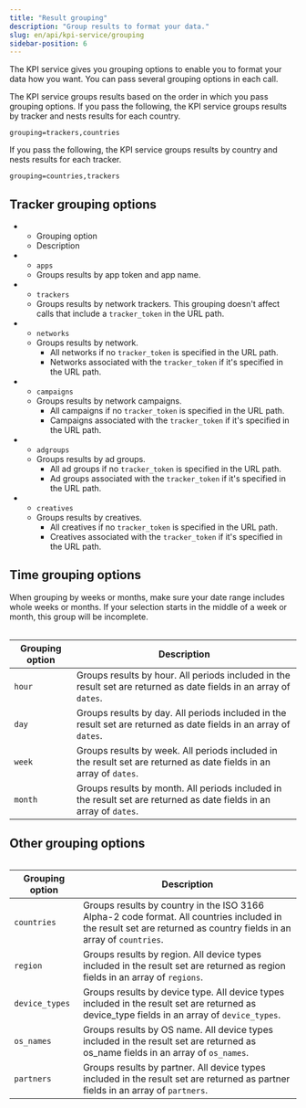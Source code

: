 ```yaml
---
title: "Result grouping"
description: "Group results to format your data."
slug: en/api/kpi-service/grouping
sidebar-position: 6
---
```


The KPI service gives you grouping options to enable you to format your data how you want. You can pass several grouping options in each call.

The KPI service groups results based on the order in which you pass grouping options. If you pass the following, the KPI service groups results by tracker and nests results for each country.

```text "trackers" "countries"
grouping=trackers,countries
```

If you pass the following, the KPI service groups results by country and nests results for each tracker.

```text "countries" "trackers"
grouping=countries,trackers
```

## Tracker grouping options

<ListTable>

-  -  Grouping option
   -  Description
-  -  `apps`
   -  Groups results by app token and app name.
-  -  `trackers`
   -  Groups results by network trackers. This grouping doesn't affect calls that include a `tracker_token` in the URL path.
-  -  `networks`
   -  Groups results by network.
      -  All networks if no `tracker_token` is specified in the URL path.
      -  Networks associated with the `tracker_token` if it's specified in the URL path.
-  -  `campaigns`
   -  Groups results by network campaigns.
      -  All campaigns if no `tracker_token` is specified in the URL path.
      -  Campaigns associated with the `tracker_token` if it's specified in the URL path.
-  -  `adgroups`
   -  Groups results by ad groups.
      -  All ad groups if no `tracker_token` is specified in the URL path.
      -  Ad groups associated with the `tracker_token` if it's specified in the URL path.
-  -  `creatives`
   -  Groups results by creatives.
      -  All creatives if no `tracker_token` is specified in the URL path.
      -  Creatives associated with the `tracker_token` if it's specified in the URL path.

</ListTable>

## Time grouping options

<Callout type="tip">

When grouping by weeks or months, make sure your date range includes whole weeks or months. If your selection starts in the middle of a week or month, this group will be incomplete.

</Callout>

<Table>

| Grouping option | Description                                                                                                         |
| --------------- | ------------------------------------------------------------------------------------------------------------------- |
| `hour`          | Groups results by hour. All periods included in the result set are returned as date fields in an array of `dates`.  |
| `day`           | Groups results by day. All periods included in the result set are returned as date fields in an array of `dates`.   |
| `week`          | Groups results by week. All periods included in the result set are returned as date fields in an array of `dates`.  |
| `month`         | Groups results by month. All periods included in the result set are returned as date fields in an array of `dates`. |

</Table>

## Other grouping options

<Table>

| Grouping option | Description                                                                                                                                                        |
| --------------- | ------------------------------------------------------------------------------------------------------------------------------------------------------------------ |
| `countries`     | Groups results by country in the ISO 3166 Alpha-2 code format. All countries included in the result set are returned as country fields in an array of `countries`. |
| `region`        | Groups results by region. All device types included in the result set are returned as region fields in an array of `regions`.                                      |
| `device_types`  | Groups results by device type. All device types included in the result set are returned as device_type fields in an array of `device_types`.                       |
| `os_names`      | Groups results by OS name. All device types included in the result set are returned as os_name fields in an array of `os_names`.                                   |
| `partners`      | Groups results by partner. All device types included in the result set are returned as partner fields in an array of `partners`.                                   |

</Table>

